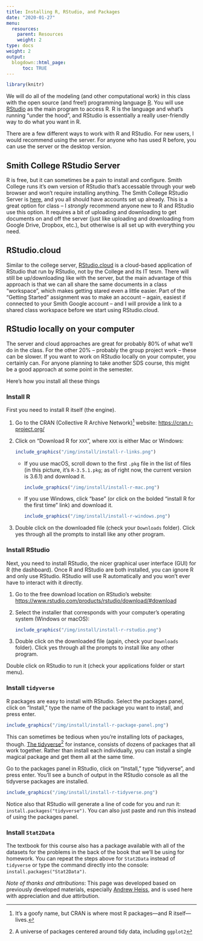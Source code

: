 ```yaml
---
title: Installing R, RStudio, and Packages
date: "2020-01-27"
menu:
  resources:
    parent: Resources
    weight: 2
type: docs
weight: 2
output:
  blogdown::html_page:
      toc: TRUE
---
```


```r
library(knitr)
```

<span class="newthought">We will do all of the modeling (and other computational work) in this class with the open source (and free!) programming language [R](https://cran.r-project.org/). You will use [RStudio](https://www.rstudio.com/) as the main program to access R. R is the language and what's running "under the hood", and RStudio is essentially a really user-friendly way to do what you want in R.

There are a few different ways to work with R and RStudio. For new users, I would recommend using the server. For anyone who has used R before, you can use the server or the desktop version.


## Smith College RStudio Server

R is free, but it can sometimes be a pain to install and configure. Smith College runs it's own version of RStudio that's accessable through your web browser and won't require installing anything. The Smith College RStudio Server is [here](http://rstudio.smith.edu), and you all should have accounts set up already. This is a great option for class -- I _strongly_ recommend anyone new to R and RStudio use this option.  It requires a bit of uploading and downloading to get documents on and off the server (just like uploading and downloading from Google Drive, Dropbox, etc.), but otherwise is all set up with everything you need.


## RStudio.cloud

Similar to the college server, [RStudio.cloud](http://rstudio.cloud/) is a cloud-based application of RStudio that run by RStudio, not by the College and its IT tesm. There will still be up/downloading like with the server, but the main advantage of this approach is that we can all share the same documents in a class "workspace", which makes getting stared even a little easier. Part of the "Getting Started" assignment was to make an account -- again, easiest if connected to your Smith Google account -- and I will provide a link to a shared class workspace before we start using RStudio.cloud.


## RStudio locally on your computer

The server and cloud approaches are great for probably 80% of what we'll do in the class. For the other 20% -- probably the group project work -- these can be slower. If you want to work on RStudio locally on your computer, you certainly can.  For anyone planning to take another SDS course, this might be a good approach at some point in the semester.

Here's how you install all these things

### Install R

First you need to install R itself (the engine).

1. Go to the CRAN (Collective R Archive Network)^[It's a goofy name, but CRAN is where most R packages—and R itself—lives.] website: <https://cran.r-project.org/>
2. Click on "Download R for `XXX`", where `XXX` is either Mac or Windows:

    ```r
    include_graphics("/img/install/install-r-links.png")
    ```

    - If you use macOS, scroll down to the first `.pkg` file in the list of files (in this picture, it's `R-3.5.1.pkg`; as of right now, the current version is 3.6.1) and download it.
    
        ```r
        include_graphics("/img/install/install-r-mac.png")
        ```
    
    - If you use Windows, click "base" (or click on the bolded "install R for the first time" link) and download it. 
    
        ```r
        include_graphics("/img/install/install-r-windows.png")
        ```

3. Double click on the downloaded file (check your `Downloads` folder). Click yes through all the prompts to install like any other program.


### Install RStudio

Next, you need to install RStudio, the nicer graphical user interface (GUI) for R (the dashboard). Once R and RStudio are both installed, you can ignore R and only use RStudio. RStudio will use R automatically and you won't ever have to interact with it directly.

1. Go to the free download location on RStudio's website: <https://www.rstudio.com/products/rstudio/download/#download>
2. Select the installer that corresponds with your computer's operating system (Windows or macOS):

    ```r
    include_graphics("/img/install/install-r-rstudio.png")
    ```

3. Double click on the downloaded file (again, check your `Downloads` folder). Click yes through all the prompts to install like any other program.

Double click on RStudio to run it (check your applications folder or start menu).


### Install `tidyverse`

R packages are easy to install with RStudio. Select the packages panel, click on "Install," type the name of the package you want to install, and press enter.

```r
include_graphics("/img/install/install-r-package-panel.png")
```

This can sometimes be tedious when you're installing lots of packages, though. [The tidyverse](https://www.tidyverse.org/)^[A universe of packages centered around tidy data, including `ggplot2`] for instance, consists of dozens of packages that all work together. Rather than install each individually, you can install a single magical package and get them all at the same time. 

Go to the packages panel in RStudio, click on "Install," type "tidyverse", and press enter. You'll see a bunch of output in the RStudio console as all the tidyverse packages are installed.

```r
include_graphics("/img/install/install-r-tidyverse.png")
```

Notice also that RStudio will generate a line of code for you and run it: `install.packages("tidyverse")`. You can also just paste and run this instead of using the packages panel.

### Install `Stat2Data`

The textbook for this course also has a package available with all of the datasets for the problems in the back of the book that we'll be using for homework.  You can repeat the steps above for `Stat2Data` instead of `tidyverse` or type the command directly into the console: `install.packages("Stat2Data")`.


*Note of thanks and attributions*: This page was developed based on previously developed materials, especially [Andrew Heiss](www.andresheiss.com), and is used here with appreciation and due attirbution. 
